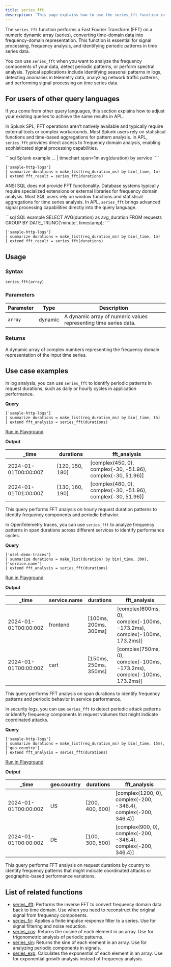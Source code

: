 ```yaml
---
title: series_fft
description: 'This page explains how to use the series_fft function in APL.'
---
```


The `series_fft` function performs a Fast Fourier Transform (FFT) on a numeric dynamic array (series), converting time-domain data into frequency-domain representation. This function is essential for signal processing, frequency analysis, and identifying periodic patterns in time series data.

You can use `series_fft` when you want to analyze the frequency components of your data, detect periodic patterns, or perform spectral analysis. Typical applications include identifying seasonal patterns in logs, detecting anomalies in telemetry data, analyzing network traffic patterns, and performing signal processing on time series data.

## For users of other query languages

If you come from other query languages, this section explains how to adjust your existing queries to achieve the same results in APL.

<AccordionGroup>
<Accordion title="Splunk SPL users">

In Splunk SPL, FFT operations aren’t natively available and typically require external tools or complex workarounds. Most Splunk users rely on statistical functions and time-based aggregations for pattern analysis. In APL, `series_fft` provides direct access to frequency domain analysis, enabling sophisticated signal processing capabilities.

<CodeGroup>
```sql Splunk example
... | timechart span=1m avg(duration) by service
````

```kusto APL equivalent
['sample-http-logs']
| summarize durations = make_list(req_duration_ms) by bin(_time, 1m)
| extend fft_result = series_fft(durations)
```

</CodeGroup>

</Accordion>
<Accordion title="ANSI SQL users">

ANSI SQL does not provide FFT functionality. Database systems typically require specialized extensions or external libraries for frequency domain analysis. Most SQL users rely on window functions and statistical aggregations for time series analysis. In APL, `series_fft` brings advanced signal processing capabilities directly into the query language.

<CodeGroup>
```sql SQL example
SELECT AVG(duration) as avg_duration
FROM requests
GROUP BY DATE_TRUNC('minute', timestamp);
```

```kusto APL equivalent
['sample-http-logs']
| summarize durations = make_list(req_duration_ms) by bin(_time, 1m)
| extend fft_result = series_fft(durations)
```

</CodeGroup>

</Accordion>
</AccordionGroup>

## Usage

### Syntax

```kusto
series_fft(array)
```

### Parameters

| Parameter | Type    | Description                        |
| --------- | ------- | ---------------------------------- |
| `array`   | dynamic | A dynamic array of numeric values representing time series data. |

### Returns

A dynamic array of complex numbers representing the frequency domain representation of the input time series.

## Use case examples

<Tabs>
<Tab title="Log analysis">

In log analysis, you can use `series_fft` to identify periodic patterns in request durations, such as daily or hourly cycles in application performance.

**Query**

```kusto
['sample-http-logs']
| summarize durations = make_list(req_duration_ms) by bin(_time, 1h)
| extend fft_analysis = series_fft(durations)
```

[Run in Playground](https://play.axiom.co/axiom-play-qf1k/query?initForm=%7B%22apl%22%3A%22%5B'sample-http-logs'%5D%20%7C%20summarize%20durations%20%3D%20make_list(req_duration_ms)%20by%20bin(_time%2C%201h)%20%7C%20extend%20fft_analysis%20%3D%20series_fft(durations)%22%7D)

**Output**

| _time                | durations           | fft_analysis                    |
| -------------------- | ------------------- | ------------------------------- |
| 2024-01-01T00:00:00Z | [120, 150, 180]    | [complex(450, 0), complex(-30, -51.96), complex(-30, 51.96)] |
| 2024-01-01T01:00:00Z | [130, 160, 190]    | [complex(480, 0), complex(-30, -51.96), complex(-30, 51.96)] |

This query performs FFT analysis on hourly request duration patterns to identify frequency components and periodic behavior.

</Tab>
<Tab title="OpenTelemetry traces">

In OpenTelemetry traces, you can use `series_fft` to analyze frequency patterns in span durations across different services to identify performance cycles.

**Query**

```kusto
['otel-demo-traces']
| summarize durations = make_list(duration) by bin(_time, 30m), ['service.name']
| extend fft_analysis = series_fft(durations)
```

[Run in Playground](https://play.axiom.co/axiom-play-qf1k/query?initForm=%7B%22apl%22%3A%22%5B'otel-demo-traces'%5D%20%7C%20summarize%20durations%20%3D%20make_list(duration)%20by%20bin(_time%2C%2030m)%2C%20%5B'service.name'%5D%20%7C%20extend%20fft_analysis%20%3D%20series_fft(durations)%22%7D)

**Output**

| _time                | service.name    | durations           | fft_analysis                    |
| -------------------- | --------------- | ------------------- | ------------------------------- |
| 2024-01-01T00:00:00Z | frontend        | [100ms, 200ms, 300ms] | [complex(600ms, 0), complex(-100ms, -173.2ms), complex(-100ms, 173.2ms)] |
| 2024-01-01T00:00:00Z | cart            | [150ms, 250ms, 350ms] | [complex(750ms, 0), complex(-100ms, -173.2ms), complex(-100ms, 173.2ms)] |

This query performs FFT analysis on span durations to identify frequency patterns and periodic behavior in service performance.

</Tab>
<Tab title="Security logs">

In security logs, you can use `series_fft` to detect periodic attack patterns or identify frequency components in request volumes that might indicate coordinated attacks.

**Query**

```kusto
['sample-http-logs']
| summarize durations = make_list(req_duration_ms) by bin(_time, 15m), ['geo.country']
| extend fft_analysis = series_fft(durations)
```

[Run in Playground](https://play.axiom.co/axiom-play-qf1k/query?initForm=%7B%22apl%22%3A%22%5B'sample-http-logs'%5D%20%7C%20summarize%20durations%20%3D%20make_list(req_duration_ms)%20by%20bin(_time%2C%2015m)%2C%20%5B'geo.country'%5D%20%7C%20extend%20fft_analysis%20%3D%20series_fft(durations)%22%7D)

**Output**

| _time                | geo.country | durations           | fft_analysis                    |
| -------------------- | ----------- | ------------------- | ------------------------------- |
| 2024-01-01T00:00:00Z | US          | [200, 400, 600]     | [complex(1200, 0), complex(-200, -346.4), complex(-200, 346.4)] |
| 2024-01-01T00:00:00Z | DE          | [100, 300, 500]     | [complex(900, 0), complex(-200, -346.4), complex(-200, 346.4)] |

This query performs FFT analysis on request durations by country to identify frequency patterns that might indicate coordinated attacks or geographic-based performance variations.

</Tab>
</Tabs>

## List of related functions

- [series_ifft](/apl/scalar-functions/time-series/series-ifft): Performs the inverse FFT to convert frequency domain data back to time domain. Use when you need to reconstruct the original signal from frequency components.
- [series_fir](/apl/scalar-functions/time-series/series-fir): Applies a finite impulse response filter to a series. Use for signal filtering and noise reduction.
- [series_cos](/apl/scalar-functions/time-series/series-cos): Returns the cosine of each element in an array. Use for trigonometric analysis of periodic patterns.
- [series_sin](/apl/scalar-functions/time-series/series-sin): Returns the sine of each element in an array. Use for analyzing periodic components in signals.
- [series_exp](/apl/scalar-functions/time-series/series-exp): Calculates the exponential of each element in an array. Use for exponential growth analysis instead of frequency analysis.
